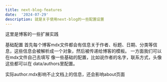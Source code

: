 ```yaml
---
title: next-blog-features
date:  '2024-07-29'
description: 就是关于使用next-blog的一些配置设置
---
```


这里是博客的一些扩展实践

基础配置
首先每个博客mdx文件都会有信息关于作者、标题、日期、分类等信息，这些信息会被解析成一个对象，然后被传递给博客的模板。
一方面我们可以在mdx文件自己去填写
像一些基础的配置，比如说作者的名字，联系方式，头像这些都可以在 data/authors里配置。

实际author.mdx影响不止文档上的信息，还会影响about页面